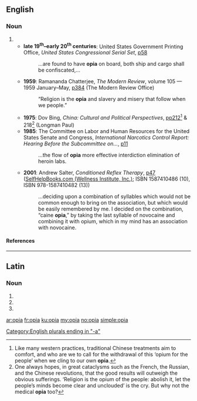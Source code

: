 ==English==

===Noun===
{{head|en}} {{p}}

# {{plural of|opium|lang=en}}
#* <b>late 19<sup>th</sup>–early 20<sup>th</sup> centuries</b>: United States Government Printing Office, ''United States Congressional Serial Set'', [http://www.google.co.uk/books?id=HNIYAAAAIAAJ&q=opium+opia&dq=opium+opia&pgis=1 p58]
#*: …are found to have '''opia''' on board, both ship and cargo shall be confiscated,…
#* '''1959''': Ramananda Chatterjee, ''The Modern Review'', volume 105 — 1959 January–May, [http://www.google.co.uk/books?id=ZP0EAAAAMAAJ&q=opium+opia&dq=opium+opia&pgis=1 p384] (The Modern Review Office)
#*: “Religion is the '''opia''' and slavery and misery that follow when we people.”
#* '''1975''': Dov Bing, ''China: Cultural and Political Perspectives'', [http://www.google.co.uk/books?id=wSEhAAAAMAAJ&q=opium+opia&dq=opium+opia&pgis=1 pp212<ref>Like many western practices, traditional Chinese treatments aim to comfort, and who are we to call for the withdrawal of this ‘opium for the people’ when we cling to our own '''opia'''.</ref> & 218<ref>One always hopes, in great cataclysms such as the French, the Russian, and the Chinese revolutions, that the good results will outweigh the obvious sufferings. ‘Religion is the opium of the people: abolish it, let the people’s minds become clear and unclouded’ is the cry. But why not the medical '''opia''' too?</ref>] (Longman Paul)
#* '''1985''': The Committee on Labor and Human Resources for the United States Senate and Congress, ''International Narcotics Control Report: Hearing Before the Subcommittee on…'', [http://www.google.co.uk/books?id=O8YTAAAAIAAJ&dq=opium+opia p11]
#*: …the flow of '''opia''' more effective interdiction elimination of heroin labs.
#* '''2001''': Andrew Salter, ''Conditioned Reflex Therapy'', [http://www.google.co.uk/books?id=gymIzp7arLMC&pg=PA47&dq=opium+opia&sig=xa4vym_49brvZOnGJCS0qB58HiA p47] ([http://selfhelpbooks.com/ SelfHelpBooks.com (Wellness Institute, Inc.)]; ISBN 1587410486 (10), ISBN 978-1587410482 (13))
#*: …deciding upon a combination of syllables which would not be common enough to bring on the association, but which would be easily remembered by me. I decided on the combination, “caine '''opia''',” by taking the last syllable of novocaine and combining it with opium, which in my mind has an association with novocaine.

====References====
<references/>

[[Category:English plurals ending in "-a"]]

----

==Latin==

===Noun===
{{la-noun-form|opia}}

# {{inflection of|opium||nom|p|lang=la}}
# {{inflection of|opium||acc|p|lang=la}}
# {{inflection of|opium||voc|p|lang=la}}

[[ar:opia]]
[[fr:opia]]
[[ku:opia]]
[[my:opia]]
[[no:opia]]
[[simple:opia]]